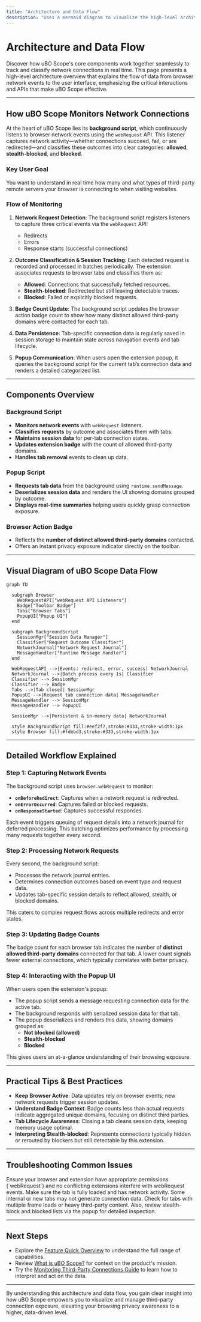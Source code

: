 ```yaml
---
title: "Architecture and Data Flow"
description: "Uses a mermaid diagram to visualize the high-level architecture: how webRequest listeners in the background script monitor and classify connections, update extension badge counts, and communicate with the popup UI. Explains at a glance how extension components interact and which APIs are pivotal."
---
```


# Architecture and Data Flow

Discover how uBO Scope's core components work together seamlessly to track and classify network connections in real time. This page presents a high-level architecture overview that explains the flow of data from browser network events to the user interface, emphasizing the critical interactions and APIs that make uBO Scope effective.

---

## How uBO Scope Monitors Network Connections

At the heart of uBO Scope lies its **background script**, which continuously listens to browser network events using the `webRequest` API. This listener captures network activity—whether connections succeed, fail, or are redirected—and classifies these outcomes into clear categories: **allowed**, **stealth-blocked**, and **blocked**.

### Key User Goal
You want to understand in real time how many and what types of third-party remote servers your browser is connecting to when visiting websites.

### Flow of Monitoring
1. **Network Request Detection**: The background script registers listeners to capture three critical events via the `webRequest` API:
    - Redirects
    - Errors
    - Response starts (successful connections)

2. **Outcome Classification & Session Tracking**: Each detected request is recorded and processed in batches periodically. The extension associates requests to browser tabs and classifies them as:
    - **Allowed**: Connections that successfully fetched resources.
    - **Stealth-blocked**: Redirected but still leaving detectable traces.
    - **Blocked**: Failed or explicitly blocked requests.

3. **Badge Count Update**: The background script updates the browser action badge count to show how many distinct allowed third-party domains were contacted for each tab.

4. **Data Persistence**: Tab-specific connection data is regularly saved in session storage to maintain state across navigation events and tab lifecycle.

5. **Popup Communication**: When users open the extension popup, it queries the background script for the current tab’s connection data and renders a detailed categorized list.

---

## Components Overview

### Background Script
- **Monitors network events** with `webRequest` listeners.
- **Classifies requests** by outcome and associates them with tabs.
- **Maintains session data** for per-tab connection states.
- **Updates extension badge** with the count of allowed third-party domains.
- **Handles tab removal** events to clean up data.

### Popup Script
- **Requests tab data** from the background using `runtime.sendMessage`.
- **Deserializes session data** and renders the UI showing domains grouped by outcome.
- **Displays real-time summaries** helping users quickly grasp connection exposure.

### Browser Action Badge
- Reflects the **number of distinct allowed third-party domains** contacted.
- Offers an instant privacy exposure indicator directly on the toolbar.

---

## Visual Diagram of uBO Scope Data Flow
```mermaid
graph TD

  subgraph Browser
    WebRequestAPI["webRequest API Listeners"]
    Badge["Toolbar Badge"]
    Tabs["Browser Tabs"]
    PopupUI["Popup UI"]
  end

  subgraph BackgroundScript
    SessionMgr["Session Data Manager"]
    Classifier["Request Outcome Classifier"]
    NetworkJournal["Network Request Journal"]
    MessageHandler["Runtime Message Handler"]
  end

  WebRequestAPI -->|Events: redirect, error, success| NetworkJournal
  NetworkJournal -->|Batch process every 1s| Classifier
  Classifier --> SessionMgr
  Classifier --> Badge
  Tabs -->|Tab closed| SessionMgr
  PopupUI -->|Request tab connection data| MessageHandler
  MessageHandler --> SessionMgr
  MessageHandler --> PopupUI

  SessionMgr -->|Persistent & in-memory data| NetworkJournal

  style BackgroundScript fill:#eef2f7,stroke:#333,stroke-width:1px
  style Browser fill:#fdebd3,stroke:#333,stroke-width:1px

```

---

## Detailed Workflow Explained

### Step 1: Capturing Network Events
The background script uses `browser.webRequest` to monitor:

- **`onBeforeRedirect`**: Captures when a network request is redirected.
- **`onErrorOccurred`**: Captures failed or blocked requests.
- **`onResponseStarted`**: Captures successful responses.

Each event triggers queuing of request details into a network journal for deferred processing. This batching optimizes performance by processing many requests together every second.

### Step 2: Processing Network Requests
Every second, the background script:

- Processes the network journal entries.
- Determines connection outcomes based on event type and request data.
- Updates tab-specific session details to reflect allowed, stealth, or blocked domains.

This caters to complex request flows across multiple redirects and error states.

### Step 3: Updating Badge Counts
The badge count for each browser tab indicates the number of **distinct allowed third-party domains** connected for that tab. A lower count signals fewer external connections, which typically correlates with better privacy.

### Step 4: Interacting with the Popup UI
When users open the extension's popup:

- The popup script sends a message requesting connection data for the active tab.
- The background responds with serialized session data for that tab.
- The popup deserializes and renders this data, showing domains grouped as:
  - **Not blocked (allowed)**
  - **Stealth-blocked**
  - **Blocked**

This gives users an at-a-glance understanding of their browsing exposure.

---

## Practical Tips & Best Practices

- **Keep Browser Active**: Data updates rely on browser events; new network requests trigger session updates.
- **Understand Badge Context**: Badge counts less than actual requests indicate aggregated unique domains, focusing on distinct third parties.
- **Tab Lifecycle Awareness**: Closing a tab cleans session data, keeping memory usage optimal.
- **Interpreting Stealth-blocked**: Represents connections typically hidden or rerouted by blockers but still detectable by this extension.

---

## Troubleshooting Common Issues

<AccordionGroup title="Common Problems and Solutions">
<Accordion title="Badge Count Not Updating">
Ensure your browser and extension have appropriate permissions (`webRequest`) and no conflicting extensions interfere with webRequest events.
</Accordion>
<Accordion title="Popup Shows No Data for Active Tab">
Make sure the tab is fully loaded and has network activity. Some internal or new tabs may not generate connection data.
</Accordion>
<Accordion title="Unexpectedly High Domain Counts">
Check for tabs with multiple frame loads or heavy third-party content. Also, review stealth-block and blocked lists via the popup for detailed inspection.
</Accordion>
</AccordionGroup>

---

## Next Steps
- Explore the [Feature Quick Overview](../overview-features-architecture/feature-quick-overview) to understand the full range of capabilities.
- Review [What is uBO Scope?](../core-introduction/what-is-ubo-scope) for context on the product's mission.
- Try the [Monitoring Third-Party Connections Guide](../../guides/core-workflow/monitor-connections) to learn how to interpret and act on the data.

---

By understanding this architecture and data flow, you gain clear insight into how uBO Scope empowers you to visualize and manage third-party connection exposure, elevating your browsing privacy awareness to a higher, data-driven level.
